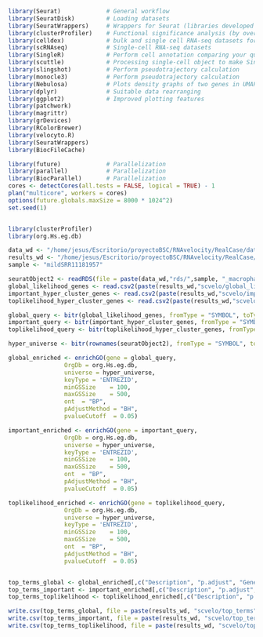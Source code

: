 ```r
library(Seurat)             # General workflow
library(SeuratDisk)         # Loading datasets
library(SeuratWrappers)     # Wrappers for Seurat (libraries developed by other adapted to work with Seurat)
library(clusterProfiler)    # Functional significance analysis (by over-representation of GO terms)
library(celldex)            # bulk and single cell RNA-seq datasets for performing cell annotation
library(scRNAseq)           # Single-cell RNA-seq datasets
library(SingleR)            # Perform cell annotation comparing your query dataset against a (usually manually curated) reference dataset
library(scuttle)            # Processing single-cell object to make SingleR work
library(slingshot)          # Perform pseudotrajectory calculation
library(monocle3)           # Perform pseudotrajectory calculation
library(Nebulosa)           # Plots density graphs of two genes in UMAP # (useful for manual annotation of cell types)
library(dplyr)              # Suitable data rearranging
library(ggplot2)            # Improved plotting features
library(patchwork)
library(magrittr)
library(grDevices)
library(RColorBrewer)
library(velocyto.R)
library(SeuratWrappers)
library(BiocFileCache)

library(future)             # Parallelization
library(parallel)           # Parallelization
library(BiocParallel)       # Parallelization
cores <- detectCores(all.tests = FALSE, logical = TRUE) - 1
plan("multicore", workers = cores)
options(future.globals.maxSize = 8000 * 1024^2)
set.seed(1)


library(clusterProfiler)
library(org.Hs.eg.db)
```

```r
data_wd <- "/home/jesus/Escritorio/proyectoBSC/RNAvelocity/RealCase/datasets/COVID/seurat/" 
results_wd <- "/home/jesus/Escritorio/proyectoBSC/RNAvelocity/RealCase/results/mild/mild2/"  
sample <- "mildSRR11181957"

seuratObject2 <- readRDS(file = paste(data_wd,"rds/",sample, "_macrophages",".rds", sep=""))
global_likelihood_genes <- read.csv2(paste(results_wd,"scvelo/global_likelihood_genes.csv", sep=""), header=TRUE, sep=",")[,"X0"]
important_hyper_cluster_genes <- read.csv2(paste(results_wd,"scvelo/important_hyper_cluster_genes.csv", sep=""), header=TRUE, sep=",")[,"X0"]
toplikelihood_hyper_cluster_genes <- read.csv2(paste(results_wd,"scvelo/toplikelihood_hyper_cluster_genes.csv", sep=""), header=TRUE, sep=",")[,"X0"]
```

```r
global_query <- bitr(global_likelihood_genes, fromType = "SYMBOL", toType = "ENTREZID", OrgDb = org.Hs.eg.db)[,2]
important_query <- bitr(important_hyper_cluster_genes, fromType = "SYMBOL", toType = "ENTREZID", OrgDb = org.Hs.eg.db)[,2]
toplikelihood_query <- bitr(toplikelihood_hyper_cluster_genes, fromType = "SYMBOL", toType = "ENTREZID", OrgDb = org.Hs.eg.db)[,2]

hyper_universe <- bitr(rownames(seuratObject2), fromType = "SYMBOL", toType = "ENTREZID", OrgDb = org.Hs.eg.db)[,2]

global_enriched <- enrichGO(gene = global_query,
                OrgDb = org.Hs.eg.db,
                universe = hyper_universe,
                keyType = 'ENTREZID',
                minGSSize    = 100,
                maxGSSize    = 500,
                ont  = "BP",
                pAdjustMethod = "BH",
                pvalueCutoff  = 0.05)

important_enriched <- enrichGO(gene = important_query,
                OrgDb = org.Hs.eg.db,
                universe = hyper_universe,
                keyType = 'ENTREZID',
                minGSSize    = 100,
                maxGSSize    = 500,
                ont  = "BP",
                pAdjustMethod = "BH",
                pvalueCutoff  = 0.05)

toplikelihood_enriched <- enrichGO(gene = toplikelihood_query,
                OrgDb = org.Hs.eg.db,
                universe = hyper_universe,
                keyType = 'ENTREZID',
                minGSSize    = 100,
                maxGSSize    = 500,
                ont  = "BP",
                pAdjustMethod = "BH",
                pvalueCutoff  = 0.05)


top_terms_global <- global_enriched[,c("Description", "p.adjust", "GeneRatio")] %>% arrange(p.adjust) %>% head(10)
top_terms_important <- important_enriched[,c("Description", "p.adjust", "GeneRatio")] %>% arrange(p.adjust) %>% head(10)
top_terms_toplikelihood <- toplikelihood_enriched[,c("Description", "p.adjust", "GeneRatio")] %>% arrange(p.adjust) %>% head(10)

write.csv(top_terms_global, file = paste(results_wd, "scvelo/top_terms", "_global_enriched.csv", sep=""))
write.csv(top_terms_important, file = paste(results_wd, "scvelo/top_terms", "_important_enriched.csv", sep=""))
write.csv(top_terms_toplikelihood, file = paste(results_wd, "scvelo/top_terms", "_toplikelihood_enriched.csv", sep=""))          
```
